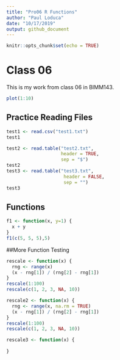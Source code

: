 ```yaml
---
title: "Pro06 R Functions"
author: "Paul Loduca"
date: "10/17/2019"
output: github_document
---
```


```r
knitr::opts_chunk$set(echo = TRUE)
```
# Class 06
This is my work from class 06 in BIMM143.
```r
plot(1:10)
```
## Practice Reading Files
```r
test1 <- read.csv("test1.txt")
test1

test2 <- read.table("test2.txt",
                    header = TRUE,
                    sep = "$")
test2
test3 <- read.table("test3.txt",
                     header = FALSE,
                     sep = "")
test3
```
## Functions
```r

f1 <- function(x, y=1) {
  x + y
}
f1(c(5, 5, 5),5)
```

##More Function Testing
```r
rescale <- function(x) {
  rng <- range(x)
  (x - rng[1]) / (rng[2] - rng[1])
}
rescale(1:100)
rescale(c(1, 2, 3, NA, 10))
```
```r
rescale2 <- function(x) {
  rng <- range(x, na.rm = TRUE)
  (x - rng[1]) / (rng[2] - rng[1])
}
rescale(1:100)
rescale(c(1, 2, 3, NA, 10))
```
```r
rescale3 <- function(x) {
  
}
```

